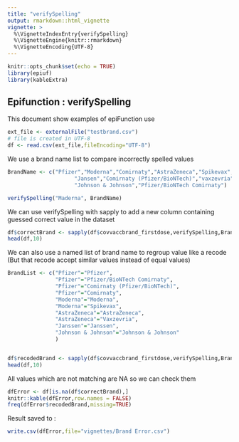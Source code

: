 ```yaml
---
title: "verifySpelling"
output: rmarkdown::html_vignette
vignette: >
  %\VignetteIndexEntry{verifySpelling}
  %\VignetteEngine{knitr::rmarkdown}
  %\VignetteEncoding{UTF-8}
---
```


```r
knitr::opts_chunk$set(echo = TRUE)
library(epiuf)
library(kableExtra)

```

## Epifunction : verifySpelling 

This document show examples of epiFunction use
```r
ext_file <- externalFile("testbrand.csv")
# file is created in UTF-8 
df <- read.csv(ext_file,fileEncoding="UTF-8")

```

We use a brand name list to compare incorrectly spelled values

```r

BrandName <- c("Pfizer","Moderna","Comirnaty","AstraZeneca","Spikevax",
                     "Jansen","Comirnaty (Pfizer/BioNTech)","vaxzevria",
                     "Johnson & Johnson","Pfizer/BioNTech Comirnaty")

verifySpelling("Maderna", BrandName)

```

We can use verifySpelling with sapply to add a new column containing guessed correct value in the dataset 
```r

df$correctBrand <- sapply(df$covvaccbrand_firstdose,verifySpelling,BrandName,ErrPerc=0.4)
head(df,10)
```
We can also use a named list of brand name to regroup value like a recode 
(But that recode accept similar values instead of equal values)

```r

BrandList <- c("Pfizer"="Pfizer",
               "Pfizer"="Pfizer/BioNTech Comirnaty",
               "Pfizer"="Comirnaty (Pfizer/BioNTech)",
               "Pfizer"="Comirnaty",
               "Moderna"="Moderna",
               "Moderna"="Spikevax",
               "AstraZeneca"="AstraZeneca",
               "AstraZeneca"="Vaxzevria",
               "Janssen"="Janssen",
               "Johnson & Johnson"="Johnson & Johnson"
               )


df$recodedBrand <- sapply(df$covvaccbrand_firstdose,verifySpelling,BrandList,ErrPerc=0.4)
head(df,10)


```

All values which are not matching are NA so we can check them 

```r

dfError <- df[is.na(df$correctBrand),]
knitr::kable(dfError,row.names = FALSE) 
freq(dfError$recodedBrand,missing=TRUE)

```



Result saved to :
```r
write.csv(dfError,file="vignettes/Brand Error.csv")

```





